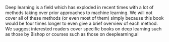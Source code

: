 Deep learning is a field which has exploded in recent times with a lot of methods taking over  prior approaches to machine learning. We will not cover all of these methods (or even most of them)  simply because this book would be four times longer to even give a brief overview of  each method. We suggest interested readers cover  specific books on deep learning such as those by Bishop  or courses such as those on deeplearning.ai 